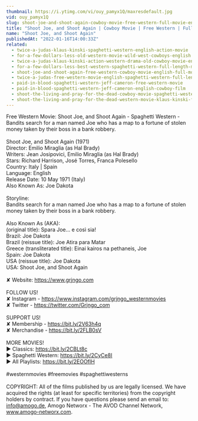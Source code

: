 ```yaml
---
thumbnail: https://i.ytimg.com/vi/ouy_pamyx1Q/maxresdefault.jpg
vid: ouy_pamyx1Q
slug: shoot-joe-and-shoot-again-cowboy-movie-free-western-full-movie-english
title: "Shoot Joe, and Shoot Again | Cowboy Movie | Free Western | Full Movie English"
name: "Shoot Joe, and Shoot Again"
publishedAt: "2022-01-16T14:00:33Z"
related:
  - twice-a-judas-klaus-kinski-spaghetti-western-english-action-movie
  - for-a-few-dollars-less-old-western-movie-wild-west-cowboys-english
  - twice-a-judas-klaus-kinski-action-western-drama-old-cowboy-movie-english
  - for-a-few-dollars-less-best-western-spaghetti-western-full-length-movie-wild-west
  - shoot-joe-and-shoot-again-free-western-cowboy-movie-english-full-movie-youtube-movies
  - twice-a-judas-free-western-movie-english-spaghetti-western-full-length
  - paid-in-blood-spaghetti-western-jeff-cameron-free-western-movie
  - paid-in-blood-spaghetti-western-jeff-cameron-english-cowboy-film
  - shoot-the-living-and-pray-for-the-dead-cowboy-movie-spaghetti-western
  - shoot-the-living-and-pray-for-the-dead-western-movie-klaus-kinski-full-movie
---
```


Free Western Movie: Shoot Joe, and Shoot Again - Spaghetti Western - Bandits search for a man named Joe who has a map to a fortune of stolen money taken by their boss in a bank robbery. <br />
<br />
Shoot Joe, and Shoot Again (1971)<br />
Director: Emilio Miraglia (as Hal Brady)<br />
Writers: Jean Josipovici, Emilio Miraglia (as Hal Brady)<br />
Stars: Richard Harrison, José Torres, Franca Polesello<br />
Country: Italy | Spain<br />
Language: English<br />
Release Date: 10 May 1971 (Italy) <br />
Also Known As: Joe Dakota<br />
<br />
Storyline:<br />
Bandits search for a man named Joe who has a map to a fortune of stolen money taken by their boss in a bank robbery.<br />
<br />
Also Known As (AKA):<br />
(original title): Spara Joe... e così sia!<br />
Brazil: Joe Dakota<br />
Brazil (reissue title): Joe Atira para Matar<br />
Greece (transliterated title): Einai kairos na pethaneis, Joe<br />
Spain: Joe Dakota<br />
USA (reissue title): Joe Dakota<br />
USA: Shoot Joe, and Shoot Again<br />
<br />
✘ Website: https://www.grjngo.com<br />
<br />
FOLLOW US!<br />
✘ Instagram - https://www.instagram.com/grjngo_westernmovies<br />
✘ Twitter - https://twitter.com/Grjngo_com<br />
<br />
SUPPORT US!<br />
✘ Membership - https://bit.ly/2V63h4q<br />
✘ Merchandise - https://bit.ly/2FLB0sV<br />
<br />
MORE MOVIES! <br />
► Classics: https://bit.ly/2CBLt8c <br />
► Spaghetti Western: https://bit.ly/2CyCe8I <br />
► All Playlists: https://bit.ly/2EOOfIH <br />
<br />
#westernmovies #freemovies #spaghettiwesterns<br />
<br />
COPYRIGHT: All of the films published by us are legally licensed. We have acquired the rights (at least for specific territories) from the copyright holders by contract. If you have questions please send an email to: info@amogo.de, Amogo Networx - The AVOD Channel Network, www.amogo-networx.com.